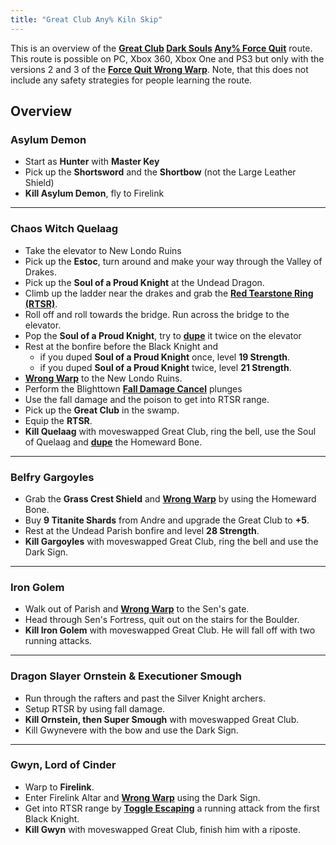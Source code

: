 ```yaml
---
title: "Great Club Any% Kiln Skip"
---
```


This is an overview of the **[Great Club](https://darksouls.wikidot.com/great-club) [Dark Souls](/darksouls) [Any% Force Quit](/darksouls/any-force-quit)** route. This route is possible on PC, Xbox 360, Xbox One and PS3 but only with the versions 2 and 3 of the **[Force Quit Wrong Warp](/darksouls/wrong-warp)**. Note, that this does not include any safety strategies for people learning the route.

## Overview

### Asylum Demon

- Start as **Hunter** with **Master Key**
- Pick up the **Shortsword** and the **Shortbow** (not the Large Leather Shield)
- **Kill Asylum Demon**, fly to Firelink

---

### Chaos Witch Quelaag

- Take the elevator to New Londo Ruins
- Pick up the **Estoc**, turn around and make your way through the Valley of Drakes.
- Pick up the **Soul of a Proud Knight** at the Undead Dragon.
- Climb up the ladder near the drakes and grab the **[Red Tearstone Ring (RTSR)](https://darksouls.wikidot.com/red-tearstone-ring)**.
- Roll off and roll towards the bridge. Run across the bridge to the elevator.
- Pop the **Soul of a Proud Knight**, try to [**dupe**](/darksouls/item-dupe) it twice on the elevator
- Rest at the bonfire before the Black Knight and
  - if you duped **Soul of a Proud Knight** once, level **19 Strength**.
  - if you duped **Soul of a Proud Knight** twice, level **21 Strength**.
- **[Wrong Warp](/darksouls/wrong-warp)** to the New Londo Ruins.
- Perform the Blighttown [**Fall Damage Cancel**](/darksouls/fall-damage-cancel) plunges
- Use the fall damage and the poison to get into RTSR range.
- Pick up the **Great Club** in the swamp.
- Equip the **RTSR**.
- **Kill Quelaag** with moveswapped Great Club, ring the bell, use the Soul of Quelaag and [**dupe**](/darksouls/item-dupe) the Homeward Bone.

---

### Belfry Gargoyles

- Grab the **Grass Crest Shield** and **[Wrong Warp](/darksouls/wrong-warp)** by using the Homeward Bone.
- Buy **9 Titanite Shards** from Andre and upgrade the Great Club to **+5**.
- Rest at the Undead Parish bonfire and level **28 Strength**.
- **Kill Gargoyles** with moveswapped Great Club, ring the bell and use the Dark Sign.

---

### Iron Golem

- Walk out of Parish and **[Wrong Warp](/darksouls/wrong-warp)** to the Sen's gate.
- Head through Sen's Fortress, quit out on the stairs for the Boulder.
- **Kill Iron Golem** with moveswapped Great Club. He will fall off with two running attacks.

---

### Dragon Slayer Ornstein & Executioner Smough

- Run through the rafters and past the Silver Knight archers.
- Setup RTSR by using fall damage.
- **Kill Ornstein, then Super Smough** with moveswapped Great Club.
- Kill Gwynevere with the bow and use the Dark Sign.

---

### Gwyn, Lord of Cinder

- Warp to **Firelink**.
- Enter Firelink Altar and **[Wrong Warp](/darksouls/wrong-warp)** using the Dark Sign.
- Get into RTSR range by [**Toggle Escaping**](/darksouls/toggle-escape) a running attack from the first Black Knight.
- **Kill Gwyn** with moveswapped Great Club, finish him with a riposte.

